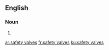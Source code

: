 ==English==

===Noun===
{{head|en|plural}}

# {{plural of|safety-valve|lang=en|nocat=1}}

[[ar:safety valves]]
[[fr:safety valves]]
[[ku:safety valves]]